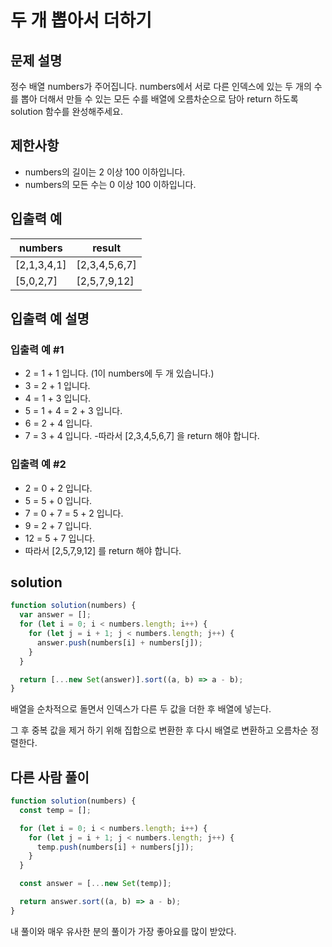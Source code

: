 # 두 개 뽑아서 더하기

## 문제 설명

정수 배열 numbers가 주어집니다. numbers에서 서로 다른 인덱스에 있는 두 개의 수를 뽑아 더해서 만들 수 있는 모든 수를 배열에 오름차순으로 담아 return 하도록 solution 함수를 완성해주세요.

## 제한사항

- numbers의 길이는 2 이상 100 이하입니다.
- numbers의 모든 수는 0 이상 100 이하입니다.

## 입출력 예

| numbers     | result        |
| ----------- | ------------- |
| [2,1,3,4,1] | [2,3,4,5,6,7] |
| [5,0,2,7]   | [2,5,7,9,12]  |

## 입출력 예 설명

### 입출력 예 #1

- 2 = 1 + 1 입니다. (1이 numbers에 두 개 있습니다.)
- 3 = 2 + 1 입니다.
- 4 = 1 + 3 입니다.
- 5 = 1 + 4 = 2 + 3 입니다.
- 6 = 2 + 4 입니다.
- 7 = 3 + 4 입니다. -따라서 [2,3,4,5,6,7] 을 return 해야 합니다.

### 입출력 예 #2

- 2 = 0 + 2 입니다.
- 5 = 5 + 0 입니다.
- 7 = 0 + 7 = 5 + 2 입니다.
- 9 = 2 + 7 입니다.
- 12 = 5 + 7 입니다.
- 따라서 [2,5,7,9,12] 를 return 해야 합니다.

## solution

```js
function solution(numbers) {
  var answer = [];
  for (let i = 0; i < numbers.length; i++) {
    for (let j = i + 1; j < numbers.length; j++) {
      answer.push(numbers[i] + numbers[j]);
    }
  }

  return [...new Set(answer)].sort((a, b) => a - b);
}
```

배열을 순차적으로 돌면서 인덱스가 다른 두 값을 더한 후 배열에 넣는다.

그 후 중복 값을 제거 하기 위해 집합으로 변환한 후 다시 배열로 변환하고 오름차순 정렬한다.

## 다른 사람 풀이

```js
function solution(numbers) {
  const temp = [];

  for (let i = 0; i < numbers.length; i++) {
    for (let j = i + 1; j < numbers.length; j++) {
      temp.push(numbers[i] + numbers[j]);
    }
  }

  const answer = [...new Set(temp)];

  return answer.sort((a, b) => a - b);
}
```

내 풀이와 매우 유사한 분의 풀이가 가장 좋아요를 많이 받았다.
